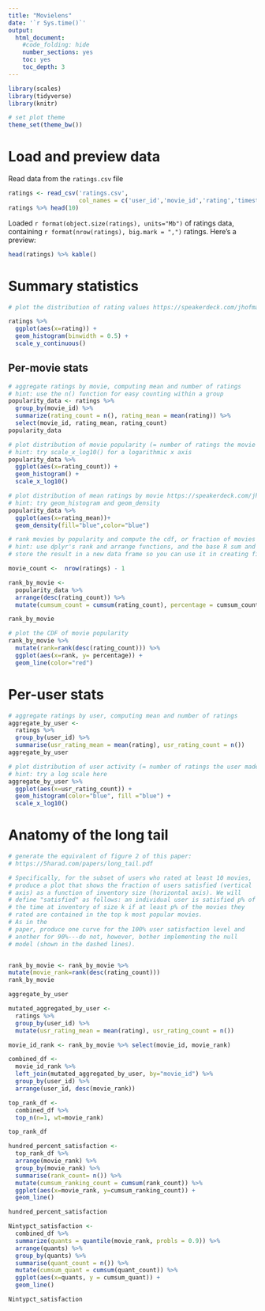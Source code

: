 ```yaml
---
title: "Movielens"
date: '`r Sys.time()`'
output:
  html_document:
    #code_folding: hide
    number_sections: yes
    toc: yes
    toc_depth: 3
---
```


```r
library(scales)
library(tidyverse)
library(knitr)

# set plot theme
theme_set(theme_bw())
```

# Load and preview data

Read data from the `ratings.csv` file
```r
ratings <- read_csv('ratings.csv',
                    col_names = c('user_id','movie_id','rating','timestamp'))
ratings %>% head(10)
```

Loaded `r format(object.size(ratings), units="Mb")` of ratings data, containing `r format(nrow(ratings), big.mark = ",")` ratings. Here's a preview:
```r
head(ratings) %>% kable()
```

# Summary statistics

```r
# plot the distribution of rating values https://speakerdeck.com/jhofman/modeling-social-data-lecture-2-introduction-to-counting?slide=26

ratings %>% 
  ggplot(aes(x=rating)) +       
  geom_histogram(binwidth = 0.5) + 
  scale_y_continuous()

```

## Per-movie stats

```r
# aggregate ratings by movie, computing mean and number of ratings
# hint: use the n() function for easy counting within a group
popularity_data <- ratings %>% 
  group_by(movie_id) %>%  
  summarize(rating_count = n(), rating_mean = mean(rating)) %>% 
  select(movie_id, rating_mean, rating_count)
popularity_data


```

```r
# plot distribution of movie popularity (= number of ratings the movie received)
# hint: try scale_x_log10() for a logarithmic x axis
popularity_data %>% 
  ggplot(aes(x=rating_count)) + 
  geom_histogram() + 
  scale_x_log10() 
```

```r
# plot distribution of mean ratings by movie https://speakerdeck.com/jhofman/modeling-social-data-lecture-2-introduction-to-counting?slide=28
# hint: try geom_histogram and geom_density
popularity_data %>% 
  ggplot(aes(x=rating_mean))+
  geom_density(fill="blue",color="blue")

```

```r
# rank movies by popularity and compute the cdf, or fraction of movies covered by the top-k moves https://speakerdeck.com/jhofman/modeling-social-data-lecture-2-introduction-to-counting?slide=30
# hint: use dplyr's rank and arrange functions, and the base R sum and cumsum functions
# store the result in a new data frame so you can use it in creating figure 2 from the paper below

movie_count <-  nrow(ratings) - 1 

rank_by_movie <- 
  popularity_data %>% 
  arrange(desc(rating_count)) %>% 
  mutate(cumsum_count = cumsum(rating_count), percentage = cumsum_count/movie_count*100) 

rank_by_movie

# plot the CDF of movie popularity
rank_by_movie %>%  
  mutate(rank=rank(desc(rating_count))) %>% 
  ggplot(aes(x=rank, y= percentage)) + 
  geom_line(color="red")

```


# Per-user stats

```r
# aggregate ratings by user, computing mean and number of ratings
aggregate_by_user <- 
  ratings %>% 
  group_by(user_id) %>% 
  summarise(usr_rating_mean = mean(rating), usr_rating_count = n())
aggregate_by_user


```

```r
# plot distribution of user activity (= number of ratings the user made)
# hint: try a log scale here
aggregate_by_user %>%
  ggplot(aes(x=usr_rating_count)) + 
  geom_histogram(color="blue", fill ="blue") +
  scale_x_log10()

```

# Anatomy of the long tail

```r
# generate the equivalent of figure 2 of this paper:
# https://5harad.com/papers/long_tail.pdf

# Specifically, for the subset of users who rated at least 10 movies,
# produce a plot that shows the fraction of users satisfied (vertical
# axis) as a function of inventory size (horizontal axis). We will
# define "satisfied" as follows: an individual user is satisfied p% of
# the time at inventory of size k if at least p% of the movies they
# rated are contained in the top k most popular movies. 
# As in the
# paper, produce one curve for the 100% user satisfaction level and
# another for 90%---do not, however, bother implementing the null
# model (shown in the dashed lines).


rank_by_movie <- rank_by_movie %>%
mutate(movie_rank=rank(desc(rating_count)))
rank_by_movie

aggregate_by_user

mutated_aggregated_by_user <- 
  ratings %>% 
  group_by(user_id) %>% 
  mutate(usr_rating_mean = mean(rating), usr_rating_count = n())

movie_id_rank <- rank_by_movie %>% select(movie_id, movie_rank)

combined_df <- 
  movie_id_rank %>% 
  left_join(mutated_aggregated_by_user, by="movie_id") %>%
  group_by(user_id) %>% 
  arrange(user_id, desc(movie_rank)) 

top_rank_df <- 
  combined_df %>%
  top_n(n=1, wt=movie_rank)

top_rank_df

hundred_percent_satisfaction <- 
  top_rank_df %>% 
  arrange(movie_rank) %>% 
  group_by(movie_rank) %>% 
  summarise(rank_count= n()) %>%
  mutate(cumsum_ranking_count = cumsum(rank_count)) %>%
  ggplot(aes(x=movie_rank, y=cumsum_ranking_count)) +
  geom_line()

hundred_percent_satisfaction

Nintypct_satisfaction <- 
  combined_df %>%
  summarize(quants = quantile(movie_rank, probls = 0.9)) %>%
  arrange(quants) %>% 
  group_by(quants) %>%
  summarise(quant_count = n()) %>%
  mutate(cumsum_quant = cumsum(quant_count)) %>%
  ggplot(aes(x=quants, y = cumsum_quant)) +
  geom_line()

Nintypct_satisfaction


```
